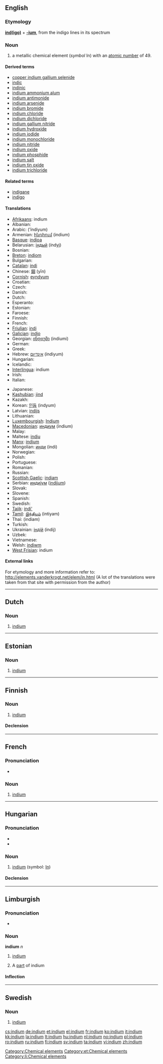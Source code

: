 {{also|Indium}}
==English==
{{elements|In|cadmium|Cd|tin|Sn}}

===Etymology===
'''[[indigo|ind(igo)]]''' + '''[[-ium]]''', from the indigo lines in its spectrum

===Noun===
{{en-noun|-}}
{{wikipedia}}

# a metallic chemical element (''symbol'' In) with an [[atomic number]] of 49.

====Derived terms====
* [[copper indium gallium selenide]]
* [[indic]]
* [[indinic]]
* [[indium ammonium alum]]
* [[indium antimonide]]
* [[indium arsenide]]
* [[indium bromide]]
* [[indium chloride]]
* [[indium dichloride]]
* [[indium gallium nitride]]
* [[indium hydroxide]]
* [[indium iodide]]
* [[indium monochloride]]
* [[indium nitride]]
* [[indium oxide]]
* [[indium phosphide]]
* [[indium salt]]
* [[indium tin oxide]]
* [[indium trichloride]]

====Related terms====
* [[indigane]]
* [[indigo]]

====Translations====
{{trans-top|metallic chemical element}}
* [[Afrikaans]]: indium
* Albanian: {{t-|sq|indium|xs=Albanian}}
* Arabic: {{Arab|[[انديوم]]}} (’índiyum) {{m}}
* Armenian: [[ինդիում]] (indium)
* [[Basque]]: [[indioa]]
* Belarusian: [[iндый]] (índyj) {{m}}
* Bosnian: {{t-|bs|indij}}
* [[Breton]]: [[indiom]]
* Bulgarian: {{t-|bg|индий|m|tr=índij|sc=Cyrl}}
* [[Catalan]]: [[indi]]
* Chinese: [[銦]] (yīn)
* [[Cornish]]: [[eyndyum]]
* Croatian: {{t-|hr|indij}}
* Czech: {{t+|cs|indium}}
* Danish: {{t-|da|indium}}
* Dutch: {{t+|nl|indium|n}}
* Esperanto: {{t-|eo|indio|xs=Esperanto}}
* Estonian: {{t+|et|indium}}
* Faroese: {{t-|fo|indium|xs=Faroese}}
* Finnish: {{t+|fi|indium}}
* French: {{t+|fr|indium|m}}
* [[Friulian]]: [[indi]]
* [[Galician]]: [[indio]]
* Georgian: [[ინდიუმი]] (indiumi)
* German: {{t+|de|Indium|n}}
* Greek: {{t+|el|ίνδιο|n|tr=índio|sc=Grek}}
* Hebrew: [[אינדיום]] (índiyum)
* Hungarian: {{t+|hu|indium}}
* Icelandic: {{t+|is|indín}}
* [[Interlingua]]: indium
* Irish: {{t+|ga|indiam|xs=Irish}}
* Italian: {{t+|it|indio|m}}
{{trans-mid}}
* Japanese: {{t+|ja|インジウム|tr=injiumu|sc=Jpan}}
* [[Kashubian]]: [[jind]]
* Kazakh: {{t-|kk|индий|tr=indiy|sc=Cyrl|xs=Kazakh}}
* Korean: [[인듐]] (indyum)
* Latvian: [[indijs]]
* Lithuanian: {{t+|lt|indis|xs=Lithuanian}}
* [[Luxembourgish]]: [[Indium]]
* [[Macedonian]]: [[индиум]] (índium) {{m}}
* Malay: {{t-|ms|indium|xs=Malay}}
* Maltese: [[indju]]
* [[Manx]]: [[indjum]]
* Mongolian: [[инди]] (indi)
* Norwegian: {{t+|no|indium}}
* Polish: {{t+|pl|ind|m}}
* Portuguese: {{t+|pt|índio|m}}
* Romanian: {{t+|ro|indiu|n}}
* Russian: {{t+|ru|индий|m|tr=índij|sc=Cyrl}}
* [[Scottish Gaelic]]: [[indiam]]
* Serbian: [[индиjум]] ([[indijum]]) {{m}}
* Slovak: {{t-|sk|indium}}
* Slovene: {{t+|sl|indij}}
* Spanish: {{t+|es|indio|m}}
* Swedish: {{t+|sv|indium|n}}
* [[Tajik]]: [[indi']]
* [[Tamil]]: [[இந்தியம்]] (intiyam)
* Thai: {{Thai|[[อินเดียม]]}} (indiam)
* Turkish: {{t+|tr|indiyum}}
* Ukrainian: [[iндiй]] (índij) {{m}}
* Uzbek: {{t-|uz|индий|tr=indiy|sc=Cyrl|xs=Uzbek}}
* Vietnamese: {{t-|vi|indi|xs=Vietnamese}}
* Welsh: [[indiwm]]
* [[West Frisian]]: indium
{{trans-bottom}}

====External links====
For etymology and more information refer to:
http://elements.vanderkrogt.net/elem/in.html
(A lot of the translations were taken from that site with permission from the author)

[[Category:Chemical elements]]

----

==Dutch==
{{wikipedia|lang=nl}}

===Noun===
{{infl|nl|noun|g=n}}

# {{chemical element|lang=nl}} [[indium#English|indium]]

----

==Estonian==

===Noun===
{{infl|et|noun}}

# [[#English|indium]]

[[Category:et:Chemical elements]]

----

==Finnish==
{{wikipedia|lang=fi}}

===Noun===
{{infl|fi|noun}}

# {{element|lang=fi}} [[#English|indium]]

====Declension====
{{fi-decl-risti|indium}}

----
==French==
{{wikipedia|lang=fr}}

===Pronunciation===
* {{IPA|lang=fr| /ɛ̃.djɔm/ }}

===Noun===
{{fr-noun-unc|m}}

# {{chemical element|lang=fr}} [[#English|indium]]

----

==Hungarian==
{{wikipedia|lang=hu}}

===Pronunciation===
* {{IPA|/ˈindijum/|lang=hu}}
* {{hyphenation|in|di|um}}

===Noun===
{{hu-noun|ok}}

# {{element|lang=hu}} [[indium#English|indium]] (symbol: [[In]])

====Declension====
{{hu-decl-ok|indiu|m|ot}}{{hu-pos-otok|indium||ai}}

----

==Limburgish==

===Pronunciation===
* {{IPA|[ˈɪ˦nɖɔ˧m]|lang=li}}

===Noun===
'''indium''' ''n''

# {{uncountable|lang=li}} [[indium#English|indium]]
# A [[part]] of indium

====Inflection====
{{li-noun-um|indi}}

[[Category:li:Chemical elements]]


----
==Swedish==
{{wikipedia|lang=sv}}

===Noun===
{{infl|sv|noun|g=n|uncountable}}
{{sv-noun-unc-n|2=indiumet}}
{{sv-noun-unc-n|2=indiet}}

# {{context|chemical element|lang=sv}} [[#English|indium]]

[[cs:indium]]
[[de:indium]]
[[et:indium]]
[[el:indium]]
[[fr:indium]]
[[ko:indium]]
[[it:indium]]
[[kk:indium]]
[[la:indium]]
[[lt:indium]]
[[hu:indium]]
[[nl:indium]]
[[no:indium]]
[[pl:indium]]
[[ro:indium]]
[[ru:indium]]
[[fi:indium]]
[[sv:indium]]
[[ta:indium]]
[[vi:indium]]
[[zh:indium]]
